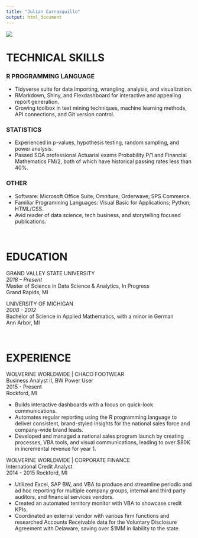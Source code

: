 ```yaml
---
title: "Julian Carrasquillo"
output: html_document
---
```


![](/page/snowy.jpg)

# TECHNICAL SKILLS

### R PROGRAMMING LANGUAGE

  * Tidyverse suite for data importing, wrangling, analysis, and visualization. 
  * RMarkdown, Shiny, and Flexdashboard for interactive and appealing report generation. 
  * Growing toolbox in text mining techniques, machine learning methods, API connections, and Git version control.

### STATISTICS

  * Experienced in p-values, hypothesis testing, random sampling, and power analysis.
  * Passed SOA professional Actuarial exams Probability P/1 and Financial Mathematics FM/2, both of which have historical passing rates less than 40%.

### OTHER

  * Software: Microsoft Office Suite, Omniture; Orderwave; SPS Commerce.
  * Familiar Programming Languages: Visual Basic for Applications; Python; HTML/CSS.
  * Avid reader of data science, tech business, and storytelling focused publications.

<br>

# EDUCATION

GRAND VALLEY STATE UNIVERSITY<br>
<em>2018 – Present</em><br>
Master of Science in Data Science & Analytics, In Progress<br>
Grand Rapids, MI<br>

UNIVERSITY OF MICHIGAN<br>
<em>2008 - 2012</em><br>
Bachelor of Science in Applied Mathematics, with a minor in German<br>
Ann Arbor, MI


<br>

# EXPERIENCE

WOLVERINE WORLDWIDE | CHACO FOOTWEAR <br>
Business Analyst II, BW Power User <br>
2015 - Present <br>
Rockford, MI

  * Builds interactive dashboards with a focus on quick-look communications.
  * Automates regular reporting using the R programming language to deliver consistent, brand-styled insights for the national sales force and company-wide brand leads.
  * Developed and managed a national sales program launch by creating processes, VBA tools, and visual communications, leading to over $80K in incremental revenue for year 1.
<br>  

WOLVERINE WORLDWIDE | CORPORATE FINANCE                                                                  		       
International Credit Analyst                                                                                                    
2014 - 2015
Rockford, MI

  * Utilized Excel, SAP BW, and VBA to produce and streamline periodic and ad hoc reporting for multiple company groups, internal and third party auditors, and financial services vendors.
  * Created an automated territory monitor with VBA to showcase credit KPIs.
  * Coordinated an external vendor with various firm functions and researched Accounts Receivable data for the Voluntary Disclosure Agreement with Delaware, saving over $1MM in liability to the state.

